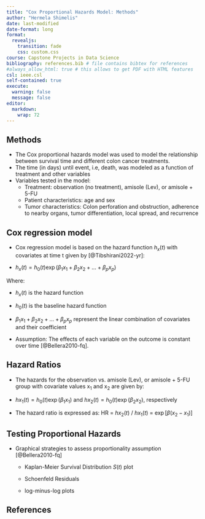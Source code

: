 ```yaml
---
title: "Cox Proportional Hazards Model: Methods"
author: "Hermela Shimelis"
date: last-modified
date-format: long
format:
  revealjs:
    transition: fade
    css: custom.css
course: Capstone Projects in Data Science
bibliography: references.bib # file contains bibtex for references
#always_allow_html: true # this allows to get PDF with HTML features
csl: ieee.csl
self-contained: true
execute: 
  warning: false
  message: false
editor: 
  markdown: 
    wrap: 72
---
```


## Methods {.smaller}

-   The Cox proportional hazards model was used to model the
    relationship between survival time and different colon cancer
    treatments.
-   The time (in days) until event, i.e, death, was modeled as a
    function of treatment and other variables
-   Variables tested in the model:
    -   Treatment: observation (no treatment), amisole (Lev), or
        amisole + 5-FU
    -   Patient characteristics: age and sex
    -   Tumor characteristics: Colon perforation and obstruction,
        adherence to nearby organs, tumor differentiation, local spread,
        and recurrence

## Cox regression model

-   Cox regression model is based on the hazard function $h_x(t)$ with
    covariates at time t given by [@Tibshirani2022-yr]:

-   $h_x(t)=h_0(t)\exp(\beta_1x_1 +\beta_2x_2 + \dots + \beta_p x_p)$

Where:

-   $h_x(t)$ is the hazard function

-   $h_0(t)$ is the baseline hazard function

-   $\beta_1x_1 + \beta_2x_2 + \dots +\beta_p x_p$ represent the linear
    combination of covariates and their coefficient

-   Assumption: The effects of each variable on the outcome is constant
    over time [@Bellera2010-fq].

## Hazard Ratios

-   The hazards for the observation vs. amisole (Lev), or amisole + 5-FU
    group with covariate values x~1~ and x~2~ are given by:

-   $hx_1(t)=h_0(t)\exp(\beta_1x_1)$ and
    $hx_2(t)=h_0(t)\exp(\beta_2x_2)$, respectively

-   The hazard ratio is expressed as: HR = $hx_2(t)$ / $hx_1(t)$ =
    $\exp[\beta(x_2-x_1)]$

## Testing Proportional Hazards

-   Graphical strategies to assess proportionality assumption
    [@Bellera2010-fq]

    -   Kaplan-Meier Survival Distribution $S(t)$ plot

    -   Schoenfeld Residuals

    -   log-minus-log plots

## References
